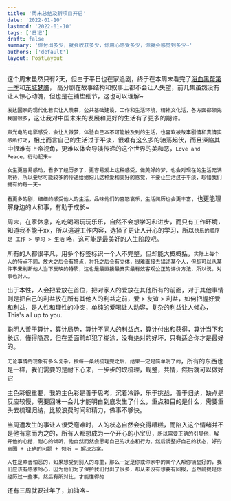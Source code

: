 ```yaml
---
title: '周末总结及新项目开启'
date: '2022-01-10'
lastmod: '2022-01-10'
tags: ['日记']
draft: false
summary: '你付出多少，就会收获多少，你用心感受多少，你就会感觉到多少~'
authors: ['default']
layout: PostLayout
---
```


这个周末虽然只有2天，但由于平日也在家追剧，终于在本周末看完了[浴血黑帮第一季](https://movie.douban.com/subject/11577091/)和[东城梦魇](https://movie.douban.com/subject/30441731/)，
高分剧在故事结构和叙事上都不会让人失望，前几集虽然没有让人惊心动魄，但也是在铺垫细节，这也可以理解~

`发达国家的现代化着实让人羡慕，公共基础建设，工作和生活环境，精神文化活，各方面都领先我国很多`，这让我对中国未来的发展和更好的生活有了更多的期许。

`声光电的电影感受，会让人做梦，体验自己本不可能触及到的生活，也喜欢被故事剧情和真情实感所打动`，相比而言自己的生活过于平淡，很难有这么多的骀荡起伏，而且深陷其中很难有上帝视角，更难以体会导演传递的这个世界的美和恶，`Love and Peace，行动起来~`

`女生更容易感动，看多了经历多了，更容易爱上这种感受，做美好的梦，也会对现在的生活充满期待，所以要尽可能较多的传递给媳妇儿这种爱和美好的感觉，不要让生活过于平淡，珍惜我们拥有的每一天~`

`看更多的剧，细细的感受他人的生活，品味他们的喜怒哀乐，生活阅历也会更丰富`，也更能理解身边的人和事，有助于成长~

周末，在家休息，吃吃喝喝玩玩乐乐，自然不会想学习和进步，而只有工作环境，知道我不能干xx，所以逃避工作内容，选择了更让人开心的学习，所以`快乐的顺序是 工作 > 学习 > 生活` 咯，这可能是最美好的人生阶段吧。

所有的人都很平凡，用多个标签标识一个人不完整，但却能大概概括，`实际上每个人的特点不同，放大之后会有特点，衬托之后会有立体，很难直接去描述某个人，但却可以从某件事来判断他人当下反映的特质，这也是最直接最真实最有效客观公正的评价方法，所以说，对事也对人。`

出于本性，人会把爱放在首位，把对家人的爱放在其他所有的前面，对于其他事情则是把自己的利益放在所有其他人的利益之前，爱 > 友谊 > 利益，如何把握好爱和利益，是人性和理性的冲突，单纯的爱喝让人动容，复杂的利益让人倾心，This's all up to you.

聪明人善于算计，算计局势，算计不同人的利益点，算计付出和获得，算计当下和长远，懂得隐忍，但在爱面前却犯了糊涂，没有绝对的好坏，只有适合你才是最好的。

`无论事情的现象有多么复杂，按每一条线梳理完之后，结果一定是简单明了的`，所有的东西也是一样，我们需要的是耐下心来，一步步的取梳理，规整，共情，然后就可以做好它

主色彩很重要，我的主色彩是善于思考，沉着冷静，乐于挑战，善于归纳，缺点是反应较慢，需要回味一会儿才能明白到底发生了什么，重点和目的是什么，需要重头去梳理归纳，比较浪费时间和精力，做事不够快。

当周遭发生的事让人很受磨难时，人的状态自然会变得糟糕，而陷入这个情绪并不是他有意而为之的，所有人都想成为一个开心的小宝贝，`所以需要正确的引导他，解开他的心结，耐心的倾听，他自然而然会思考自己的状态和行为，然后调整好自己的状态，好的意图 + 正确的问题 + 倾听 = 解决方案。`

`人性是欺善怕恶的，如果想受到别人的尊重，那么一定是你或你家中的某个人帮你铺垫好的，我们应该有感恩的心，因为他们为了保护我们付出了很多，却从来没有想要有回报，当然前提是你经历过一些事，然后有所对比，才能懂得的`

还有三周就要过年了，加油咯~
